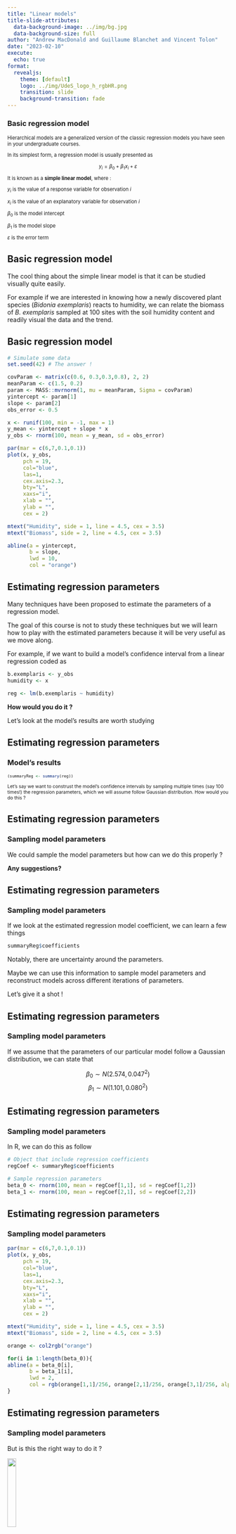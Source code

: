 ```yaml
---
title: "Linear models"
title-slide-attributes: 
  data-background-image: ../img/bg.jpg
  data-background-size: full
author: "Andrew MacDonald and Guillaume Blanchet and Vincent Tolon"
date: "2023-02-10"
execute:
  echo: true
format: 
  revealjs:
    theme: [default]
    logo: ../img/UdeS_logo_h_rgbHR.png
    transition: slide
    background-transition: fade
---
```


### Basic regression model

::: {style="font-size: 0.8em"}
Hierarchical models are a generalized version of the classic regression models you have seen in your undergraduate courses.

In its simplest form, a regression model is usually presented as 

$$
y_i = \beta_0 + \beta_1 x_{i} + \varepsilon
$$

It is known as a **simple linear model**, where :

$y_i$ is the value of a response variable for observation $i$

$x_i$ is the value of an explanatory variable for observation $i$

$\beta_0$ is the model intercept

$\beta_1$ is the model slope

$\varepsilon$ is the error term
:::

## Basic regression model

The cool thing about the simple linear model is that it can be studied visually quite easily.

For example if we are interested in knowing how a newly discovered plant species (*Bidonia exemplaris*) reacts to humidity, we can relate the biomass of *B. exemplaris* sampled at 100 sites with the soil humidity content and readily  visual the data and the trend.

## Basic regression model

```r
# Simulate some data
set.seed(42) # The answer !

covParam <- matrix(c(0.6, 0.3,0.3,0.8), 2, 2)
meanParam <- c(1.5, 0.2)
param <- MASS::mvrnorm(1, mu = meanParam, Sigma = covParam)
yintercept <- param[1]
slope <- param[2]
obs_error <- 0.5

x <- runif(100, min = -1, max = 1)
y_mean <- yintercept + slope * x
y_obs <- rnorm(100, mean = y_mean, sd = obs_error)

par(mar = c(6,7,0.1,0.1))
plot(x, y_obs,
     pch = 19,
     col="blue", 
     las=1,
     cex.axis=2.3,
     bty="L",
     xaxs="i",
     xlab = "",
     ylab = "",
     cex = 2)

mtext("Humidity", side = 1, line = 4.5, cex = 3.5)
mtext("Biomass", side = 2, line = 4.5, cex = 3.5)

abline(a = yintercept,
       b = slope,
       lwd = 10,
       col = "orange")
```

## Estimating regression parameters

Many techniques have been proposed to estimate the parameters of a regression model.

The goal of this course is not to study these techniques but we will learn how to play with the estimated parameters because it will be very useful as we move along.

For example, if we want to build a model's confidence interval from a linear regression coded as

```r
b.exemplaris <- y_obs
humidity <- x
```

```r
reg <- lm(b.exemplaris ~ humidity)
```

**How would you do it ?**

Let's look at the model's results are worth studying

## Estimating regression parameters

### Model's results

::: {style="font-size: 0.75em"}

```r
(summaryReg <- summary(reg))
```

Let's say we want to construst the model's confidence intervals by sampling multiple times (say 100 times!) the regression parameters, which we will assume follow Gaussian distribution. How would you do this ?
::: 

## Estimating regression parameters

### Sampling model parameters

We could sample the model parameters but how can we do this properly ?

**Any suggestions?**

## Estimating regression parameters

### Sampling model parameters

If we look at the estimated regression model coefficient, we can learn a few things

```r
summaryReg$coefficients
```

Notably, there are uncertainty around the parameters.

Maybe we can use this information to sample model parameters and reconstruct models across different iterations of parameters.

Let's give it a shot !

## Estimating regression parameters

### Sampling model parameters

If we assume that the parameters of our particular model follow a Gaussian distribution, we can state that  

$$\beta_0 \sim N(2.574, 0.047^2)$$
$$\beta_1 \sim N(1.101, 0.080^2)$$

## Estimating regression parameters

### Sampling model parameters

In R, we can do this as follow

```r
# Object that include regression coefficients
regCoef <- summaryReg$coefficients

# Sample regression parameters
beta_0 <- rnorm(100, mean = regCoef[1,1], sd = regCoef[1,2])
beta_1 <- rnorm(100, mean = regCoef[2,1], sd = regCoef[2,2])
```

## Estimating regression parameters

### Sampling model parameters

```r
par(mar = c(6,7,0.1,0.1))
plot(x, y_obs,
     pch = 19,
     col="blue", 
     las=1,
     cex.axis=2.3,
     bty="L",
     xaxs="i",
     xlab = "",
     ylab = "",
     cex = 2)

mtext("Humidity", side = 1, line = 4.5, cex = 3.5)
mtext("Biomass", side = 2, line = 4.5, cex = 3.5)

orange <- col2rgb("orange")

for(i in 1:length(beta_0)){
abline(a = beta_0[i],
       b = beta_1[i],
       lwd = 2,
       col = rgb(orange[1,1]/256, orange[2,1]/256, orange[3,1]/256, alpha = 0.5))
}
```

## Estimating regression parameters

### Sampling model parameters

But is this the right way to do it ?

![](https://www.i2symbol.com/pictures/emojis/e/e/7/b/ee7b4fb9880ef3c8ee19626cdc14bf5c_384.png){fig-align="center" width=20%}


## Estimating regression parameters

### Sampling model parameters

Actually, even if the model's confidence interval look about right, they are wrong ! 

![](https://www.i2symbol.com/pictures/emojis/8/b/f/8/8bf88079d65d540a26a1f181cf6ba060_384.png){fig-align="center" width=20%}

## Estimating regression parameters

### Sampling model parameters

The approach presented in the previous slide works only if we assume that the parameters are completely independent from one another.

A situation that happens only in very specific circumstances.

So... We need to find a way to account for the non-independencies between the parameters. 

How can we do this ? Any ideas ?


## Estimating regression parameters

### Sampling model parameters

::: {style="font-size: 0.75em"}
Assuming that the regression parameters are normally distributed is not a bad assumption. 

However to consider a dependencies between the parameters we need to sample them from a **multivariate** normal distribution where the variance of each parameter and their dependency is defined by a covariance matrix estimated specifically for the data we model.

The good news is that this covariance matrix is given by `summary.lm` function
:::

```r
(covReg <- summaryReg$cov.unscaled)
```

## Estimating regression parameters

### Sampling model parameters

For our specific model, mathematically, we assume that  

$$\begin{bmatrix}
  \beta_0\\
  \beta_1\\
\end{bmatrix} \sim MVN \left( \begin{bmatrix}
  2.574\\
  1.101\\
\end{bmatrix}, \begin{bmatrix}
  0.0100 & -0.0005 \\
  -0.0005 & 0.0286 \\
\end{bmatrix} \right)$$

**Note** To present the multivariate normal distribution, we rely on matrix notation. This is our first introduction into matrix algebra. We will talk about this more into this course. 


## Estimating regression parameters

### Sampling model parameters

In R, we can sample the parameters using a multivariate normal distribution using the following code

```r
# Object that include regression coefficients
regCoef <- summaryReg$coefficients

# Sample regression parameters
beta <- MASS::mvrnorm(100, regCoef[,1], Sigma = covReg)
```

## Estimating regression parameters

### Sampling model parameters

```r
par(mar = c(6,7,0.1,0.1))
plot(x, y_obs,
     pch = 19,
     col="blue", 
     las=1,
     cex.axis=2.3,
     bty="L",
     xaxs="i",
     xlab = "",
     ylab = "",
     cex = 2)

mtext("Humidity", side = 1, line = 4.5, cex = 3.5)
mtext("Biomass", side = 2, line = 4.5, cex = 3.5)

orange <- col2rgb("orange")

for(i in 1:length(beta_0)){
  abline(a = beta[i,1],
       b = beta[i,2],
       lwd = 2,
       col = rgb(orange[1,1]/256, orange[2,1]/256, orange[3,1]/256, alpha = 0.5))
}
```

## Estimating regression parameters

### Sampling model parameters - Comparison

```r
par(mfrow = c(1,2), mar = c(6,7,3,0.1))

plot(x, y_obs,
     pch = 19,
     col="red", 
     las=1,
     cex.axis=2.3,
     bty="L",
     xaxs="i",
     xlab = "",
     ylab = "",
     cex = 2, 
     main = "Wrong way",
     cex.main = 3.5)

mtext("Humidity", side = 1, line = 4.5, cex = 3.5)
mtext("Biomass", side = 2, line = 4.5, cex = 3.5)

for(i in 1:length(beta_0)){
abline(a = beta_0[i],
       b = beta_1[i],
       lwd = 2,
       col = rgb(1, 0, 0, alpha = 0.5))
}

plot(x, y_obs,
     pch = 19,
     col="blue", 
     las=1,
     cex.axis=2.3,
     bty="L",
     xaxs="i",
     xlab = "",
     ylab = "",
     cex = 2, 
     main = "Proper way",
     cex.main = 3.5)

mtext("Humidity", side = 1, line = 4.5, cex = 3.5)

orange <- col2rgb("orange")

for(i in 1:length(beta_0)){
  abline(a = beta[i,1],
       b = beta[i,2],
       lwd = 2,
       col = rgb(orange[1,1]/256, orange[2,1]/256, orange[3,1]/256, alpha = 0.5))
}
```


## Estimating regression parameters

So far, we focused on the most commonly assessed regression parameters of the simple linear model, the **slope** and the **intercept**, but there is another one that is very important to consider, especially for this course.

**Any ideas which one it is ?**

## Estimating regression parameters

::: {style="font-size: 0.75em"}
If we go back to the mathematical description of the model

$$
y_i = \beta_0 + \beta_1 x_{i} + \varepsilon
$$

we can see that in the simple linear regression the error term ($\varepsilon$) has actually a very precise definition:

$$\varepsilon \sim N(0, \sigma^2)$$ where $\sigma^2$ is an estimated variance.

In words, it means that the error in a simple linear regression follows a Gaussian distribution with a variance that is estimated.

For most the course, we will play with the variance parameter $\sigma^2$ in a bunch of different ways. 

But before we do this, we need to understand a bit more about how this parameter influence the model.
::: 


## Estimating regression parameters

### Variance of the model ($\sigma^2$)

::: {style="font-size: 0.75em"}
In essence, $\sigma^2$ tells us about what the model could not account for.

For example, let's compare the biomass of *Bidonia exemplaris* with that of *Ilovea chicktighii*, another species (a carnivorous plant) 
:::

```r
# Simulate some data
set.seed(42) # The answer !

yintercept <- 4
slope <- 1.3
obs_error <- 0.5
obs_error_small <- 0.1

y_mean <- yintercept + slope * humidity
y_obs <- rnorm(100, mean = y_mean, sd = obs_error)
y_obs_small <- rnorm(100, mean = y_mean, sd = obs_error_small)

par(mfrow = c(1,2),
    mar = c(6,7,3,0.1))

plot(humidity, b.exemplaris,
     pch = 19,
     col="blue", 
     las=1,
     cex.axis=2.3,
     bty="L",
     xaxs="i",
     xlab = "",
     ylab = "",
     cex = 2,
     asp = 1,
     main = "B. exemplaris",
     cex.main = 3.5)

mtext("Humidity", side = 1, line = 4.5, cex = 3.5)
mtext("Biomass", side = 2, line = 4.5, cex = 3.5)

plot(humidity, y_obs_small,
     pch = 19,
     col="blue", 
     las=1,
     cex.axis=2.3,
     bty="L",
     xaxs="i",
     xlab = "",
     ylab = "",
     cex.lab = 2.5,
     cex = 2,
     asp = 1,
     main = "I. chicktighii",
     cex.main = 3.5)

mtext("Humidity", side = 1, line = 4.5, cex = 3.5)


# For the next slide
i.chicktighii <- y_obs_small
```

## Estimating regression parameters
### Variance of the model ($\sigma^2$)

By regressing humidity on the biomass of both plants, we can obtain the estimated parameters for each regression (which are all available using `summary.lm`)

```r
# Regression model
regBexemplaris <- lm(b.exemplaris ~ humidity)
regIchicktighii <- lm(i.chicktighii ~ humidity)

# Summary
summaryRegBexemplaris <- summary(regBexemplaris)
summaryRegIchicktighii <- summary(regIchicktighii)
```

## Estimating regression parameters
### Variance of the model ($\sigma^2$)

:::: {.columns}

::: {.column width="50%"}
For *Bidonia exemplaris*
```r
# Estimated coefficients
summaryRegBexemplaris$coefficients[,1:2]

# Estimated variance
summaryRegBexemplaris$sigma
```
:::

::: {.column width="50%"}
For *Ilovea chicktighii*
```r
# Estimated coefficients
summaryRegIchicktighii$coefficients[,1:2]

# Estimated variance
summaryRegIchicktighii$sigma
```
:::
::::

## Limits of the simple linear regression 

There are two major pitfalls of the simple linear model for problems in the life sciences

1.  One explanatory is almost never enough to approach biological questions nowadays.

2.  The simple linear model assumes that the error follows a Gaussian distribution.

## Multiple linear regression

::: {style="font-size: 0.75em"}
Simple linear regression can be extended to account for multiple explanatory variables to study more complexe problems. This type of regression model is known as a **multiple linear regression**.

Mathematically, a multiple linear regression can be defined as 

$$
y_i = \beta_0 + \beta_1 x_{i1} + \beta_2 x_{i2} + \dots + \beta_p x_{ip} + \varepsilon
$$

Theoretically, estimating the parameters of a multiple regression model is done the same ways as for simple linear regression. However, in practice, matrix algebra is quite practical to use in this context and also for this course in genral.

In this respect, let's take a bit of time to get acquinted with different basic (and maybe not so basic!) knowledge of matrix algebra.
:::

# Matrix algebra interlude

## Multiple linear regression

In this course, we will rely heavily on multiple linear regression and expand on it by studying how some of the parameters (the $\beta$s) can depend on other other data and parameters. 


## Error term in linear models

As previously mentioned, in (simple and multiple!) linear regression the error term ($\varepsilon$) has actually a very precise definition:

$$\varepsilon \sim N(0, \sigma^2)$$ where $\sigma^2$ is an estimated variance

which means that the error linear regression follows a Gaussian distribution with an estimateed variance.

## Generalized linear models

To go around this problem, *generalized* linear models (GLMs) have been proposed. In essence, GLMs use *link functions* to adapt models for them to be used on non-Gaussian data.

Mathematically, the generic way to write generalized linear model is

$$
\widehat{y}_i = g^{-1}(\beta_0 + \beta_1 x_{i1} + \beta_2 x_{i2} + \dots + \beta_p x_{ip})
$$
or in matrix notation

$$
\widehat{\mathbf{y}} = g^{-1}(\mathbf{X}\boldsymbol{\beta})
$$

where $g$ is the link function and $g^{-1}$ the inverse link function.

## Generalized linear models
### Link functions

::: {style="font-size: 0.75em"}
There are many types of link functions and they are usually directly associated to the underlying data the analysis is carried out on.

Arguably the most common link function in ecology are 

##### logit link function

It is commonly used for modelling binary (0-1) data.

$$
\mathbf{X}\boldsymbol{\beta} = \ln\left(\frac{\widehat{\mathbf{y}}}{1 - \widehat{\mathbf{y}}}\right)
$$
The inverse logit link function is 

$$
\widehat{\mathbf{y}} = \frac{\exp(\mathbf{X}\boldsymbol{\beta})}{1 + \exp(\mathbf{X}\boldsymbol{\beta})} = \frac{1}{1 + \exp(-\mathbf{X}\boldsymbol{\beta})}
$$
:::

## Generalized linear models
### Link functions

::: {style="font-size: 0.75em"}
Another commonly used link function is

##### log link function

It is commonly used for modelling count data.

$$
\mathbf{X}\boldsymbol{\beta} = \ln\left(\widehat{\mathbf{y}}\right)
$$
The inverse logit link function is 

$$
\widehat{\mathbf{y}} = \exp(\mathbf{X}\boldsymbol{\beta})
$$
:::
